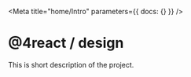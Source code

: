 
<Meta
  title="home/Intro"
  parameters={{
    docs: {}
  }}
/>

# @4react / design

This is short description of the project.
